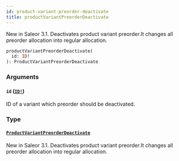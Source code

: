 ```yaml
---
id: product-variant-preorder-deactivate
title: productVariantPreorderDeactivate
---
```


New in Saleor 3.1. Deactivates product variant preorder.It changes all preorder allocation into regular allocation.

```graphql
productVariantPreorderDeactivate(
  id: ID!
): ProductVariantPreorderDeactivate

```

### Arguments

#### `id` ([`ID!`](../../../developer/api-reference/scalars/id))

ID of a variant which preorder should be deactivated.

### Type

#### [`ProductVariantPreorderDeactivate`](../../../developer/api-reference/objects/product-variant-preorder-deactivate)

New in Saleor 3.1. Deactivates product variant preorder.It changes all preorder allocation into regular allocation.
